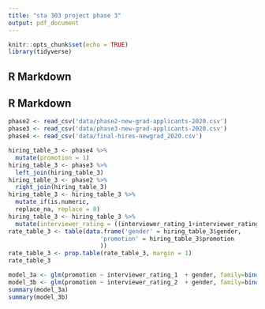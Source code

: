 ```yaml
---
title: "sta 303 project phase 3"
output: pdf_document
---
```


```r
knitr::opts_chunk$set(echo = TRUE)
library(tidyverse)
```

## R Markdown

## R Markdown
```r
phase2 <- read_csv('data/phase2-new-grad-applicants-2020.csv')
phase3 <- read_csv('data/phase3-new-grad-applicants-2020.csv')
phase4 <- read_csv('data/final-hires-newgrad_2020.csv')
```

```r
hiring_table_3 <- phase4 %>%
  mutate(promotion = 1)
hiring_table_3 <- phase3 %>%
  left_join(hiring_table_3)
hiring_table_3 <- phase2 %>%
  right_join(hiring_table_3)
hiring_table_3 <- hiring_table_3 %>%
  mutate_if(is.numeric, 
  replace_na, replace = 0) 
hiring_table_3 <- hiring_table_3 %>%
  mutate(interviewer_rating = ((interviewer_rating_1+interviewer_rating_2)/2))
rate_table_3 <- table(data.frame('gender' = hiring_table_3$gender,
                          'promotion' = hiring_table_3$promotion
                          ))
rate_table_3 <- prop.table(rate_table_3, margin = 1)
rate_table_3
```

```r
model_3a <- glm(promotion ~ interviewer_rating_1  + gender, family=binomial(link = 'logit'), data = hiring_table_3)
model_3b <- glm(promotion ~ interviewer_rating_2  + gender, family=binomial(link = 'logit'), data = hiring_table_3)
summary(model_3a)
summary(model_3b)
```